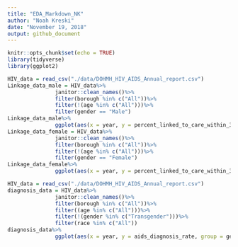 ```yaml
---
title: "EDA_Markdown_NK"
author: "Noah Kreski"
date: "November 19, 2018"
output: github_document
---
```


```r
knitr::opts_chunk$set(echo = TRUE)
library(tidyverse)
library(ggplot2)
```

```r
HIV_data = read_csv("./data/DOHMH_HIV_AIDS_Annual_report.csv")
Linkage_data_male = HIV_data%>%
               janitor::clean_names()%>%
               filter(borough %in% c("All"))%>%
               filter(!(age %in% c("All")))%>%
               filter(gender == "Male")
Linkage_data_male%>%
               ggplot(aes(x = year, y = percent_linked_to_care_within_3_months, group = age, color = age))+geom_point() + geom_line()
Linkage_data_female = HIV_data%>%
               janitor::clean_names()%>%
               filter(borough %in% c("All"))%>%
               filter(!(age %in% c("All")))%>%
               filter(gender == "Female")
Linkage_data_female%>%
               ggplot(aes(x = year, y = percent_linked_to_care_within_3_months, group = age, color = age))+geom_point() + geom_line()         
```

```r
HIV_data = read_csv("./data/DOHMH_HIV_AIDS_Annual_report.csv")
diagnosis_data = HIV_data%>%
               janitor::clean_names()%>%
               filter(borough %in% c("All"))%>%
               filter((age %in% c("All")))%>%
               filter(!(gender %in% c("Transgender")))%>%
               filter(race %in% c("All"))
diagnosis_data%>%
               ggplot(aes(x = year, y = aids_diagnosis_rate, group = gender, color = gender))+geom_point() + geom_line()
              
```